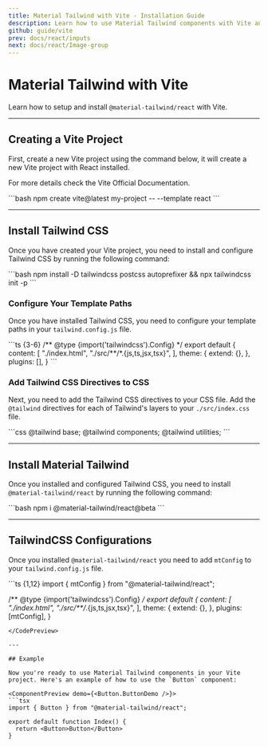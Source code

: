 ```yaml
---
title: Material Tailwind with Vite - Installation Guide
description: Learn how to use Material Tailwind components with Vite and Tailwind CSS to easily create elegant and flexible pages.
github: guide/vite
prev: docs/react/inputs
next: docs/react/Image-group
---
```


# Material Tailwind with Vite

Learn how to setup and install `@material-tailwind/react` with Vite.

---

## Creating a Vite Project

First, create a new Vite project using the command below, it will create a new Vite project with React installed.

For more details check the <Link href="https://vitejs.dev/guide/?ref=material-tailwind" target="_blank">Vite Official Documentation</Link>.

<CodePreview>
```bash
npm create vite@latest my-project -- --template react
```
</CodePreview>

---

## Install Tailwind CSS

Once you have created your Vite project, you need to install and configure Tailwind CSS by running the following command:

<CodePreview>
```bash
npm install -D tailwindcss postcss autoprefixer && npx tailwindcss init -p
```
</CodePreview>

### Configure Your Template Paths

Once you have installed Tailwind CSS, you need to configure your template paths in your `tailwind.config.js` file.

<CodePreview>
```ts {3-6}
/** @type {import('tailwindcss').Config} */
export default {
  content: [
    "./index.html",
    "./src/**/*.{js,ts,jsx,tsx}",
  ],
  theme: {
    extend: {},
  },
  plugins: [],
}
```
</CodePreview>

### Add Tailwind CSS Directives to CSS

Next, you need to add the Tailwind CSS directives to your CSS file. Add the `@tailwind` directives for each of Tailwind's layers to your `./src/index.css` file.

<CodePreview>
```css
@tailwind base;
@tailwind components;
@tailwind utilities;
```
</CodePreview>

---

## Install Material Tailwind

Once you installed and configured Tailwind CSS, you need to install `@material-tailwind/react` by running the following command:

<CodePreview>
```bash
npm i @material-tailwind/react@beta
```
</CodePreview>

---

## TailwindCSS Configurations

Once you installed `@material-tailwind/react` you need to add `mtConfig` to your `tailwind.config.js` file.

<CodePreview>
```ts {1,12}
import { mtConfig } from "@material-tailwind/react";

/** @type {import('tailwindcss').Config} */
export default {
  content: [
    "./index.html",
    "./src/**/*.{js,ts,jsx,tsx}",
  ],
  theme: {
    extend: {},
  },
  plugins: [mtConfig],
}
```
</CodePreview>

---

## Example

Now you're ready to use Material Tailwind components in your Vite project. Here's an example of how to use the `Button` component:

<ComponentPreview demo={<Button.ButtonDemo />}>
```tsx
import { Button } from "@material-tailwind/react";

export default function Index() {
  return <Button>Button</Button>
}
```
</ComponentPreview>